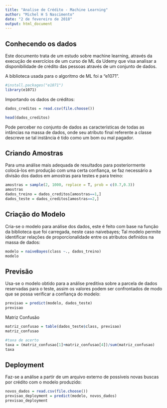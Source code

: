 ```yaml
---
title: "Analise de Crédito - Machine Learning"
author: "Michel H S Nascimento"
date: "2 de fevereiro de 2018"
output: html_document
---
```



## Conhecendo os dados

Este documento trata de um estudo sobre machine learning, através da execução de exercícios de um curso de ML da Udemy que visa analisar a disponibilidade de crédito das pessoas através de um conjunto de dados.

A biblioteca usada para o algoritmo de ML foi a "e1071".

```r
#install.packages("e1071")
library(e1071)
```

Importando os dados de créditos:

```r
dados_creditos = read.csv(file.choose())

head(dados_creditos)
```

Pode perceber no conjunto de dados as características de todas as intâncias na massa de dados, onde seu atributo final referente a classe descreve se tal instância é tido como um bom ou mal pagador.

## Criando Amostras

Para uma análise mais adequada de resultados para posteriormente colocá-los em produção com uma certa confiança, se faz necessário a divisão dos dados em amostras para testes e para treino:

```r
amostras = sample(2, 1000, replace = T, prob = c(0.7,0.3))
amostras
dados_treino = dados_creditos[amostras==1,]
dados_teste = dados_creditos[amostras==2,]
```

## Criação do Modelo

Cria-se o modelo para análise dos dados, este é feito com base na função da biblioteca que foi carregada, neste caso naivebayes; Tal modelo permite identificar relações de proporcionalidade entre os atributos definidos na massa de dados:

```r
modelo = naiveBayes(class ~., dados_treino)
modelo
```
## Previsão
Usa-se o modelo obtido para a análise preditiva sobre a parcela de dados reservadas para o teste, assim os valores podem ser confrontados de modo que se possa verificar a confiança do modelo:

```r
previsao = predict(modelo, dados_teste)
previsao
```

Matriz Confusão


```r
matriz_confusao = table(dados_teste$class, previsao)
matriz_confusao

#taxa de acerto
taxa = (matriz_confusao[1]+matriz_confusao[4])/sum(matriz_confusao)
taxa
```
## Deployment

Faz-se a análise a partir de um arquivo externo de possíveis novas buscas por crédito com o modelo produzido:

```r
novos_dados = read.csv(file.choose())
previsao_deployment = predict(modelo, novos_dados)
previsao_deployment
```